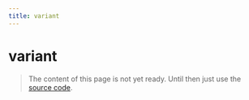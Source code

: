 ```yaml
---
title: variant
---
```


# variant

> The content of this page is not yet ready. Until then just use the [source code](https://github.com/fabian-hiller/valibot/blob/main/library/src/schemas/variant/variant.ts).
